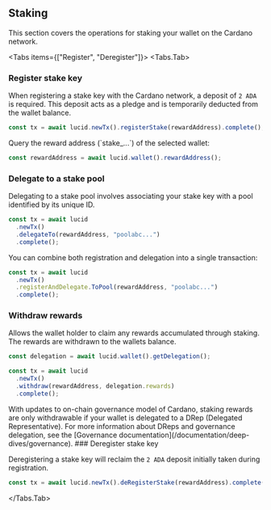 
## Staking

This section covers the operations for staking your wallet on the Cardano network.

<Tabs items={["Register", "Deregister"]}>
<Tabs.Tab>
<Steps>
### Register stake key

When registering a stake key with the Cardano network, a deposit of `2 ADA` is required. This deposit acts as a pledge and is temporarily deducted from the wallet balance.

```typescript
const tx = await lucid.newTx().registerStake(rewardAddress).complete();
```

<Callout>
Query the reward address (`stake_...`) of the selected wallet:

```typescript
const rewardAddress = await lucid.wallet().rewardAddress();
```

</Callout>

### Delegate to a stake pool

Delegating to a stake pool involves associating your stake key with a pool identified by its unique ID.

```typescript
const tx = await lucid
  .newTx()
  .delegateTo(rewardAddress, "poolabc...")
  .complete();
```

<Callout type="info">
You can combine both registration and delegation into a single transaction:

```typescript
const tx = await lucid
  .newTx()
  .registerAndDelegate.ToPool(rewardAddress, "poolabc...")
  .complete();
```

</Callout>

### Withdraw rewards

Allows the wallet holder to claim any rewards accumulated through staking. The rewards are withdrawn to the wallets balance.

```typescript
const delegation = await lucid.wallet().getDelegation();

const tx = await lucid
  .newTx()
  .withdraw(rewardAddress, delegation.rewards)
  .complete();
```

<Callout type="warning">
  With updates to on-chain governance model of Cardano, staking rewards are only withdrawable if your wallet
  is delegated to a DRep (Delegated Representative). For more information about
  DReps and governance delegation, see the [Governance
  documentation](/documentation/deep-dives/governance).
</Callout>

</Steps>
</Tabs.Tab>
<Tabs.Tab>
### Deregister stake key

Deregistering a stake key will reclaim the `2 ADA` deposit initially taken during registration.

```typescript
const tx = await lucid.newTx().deRegisterStake(rewardAddress).complete();
```

</Tabs.Tab>
</Tabs>
